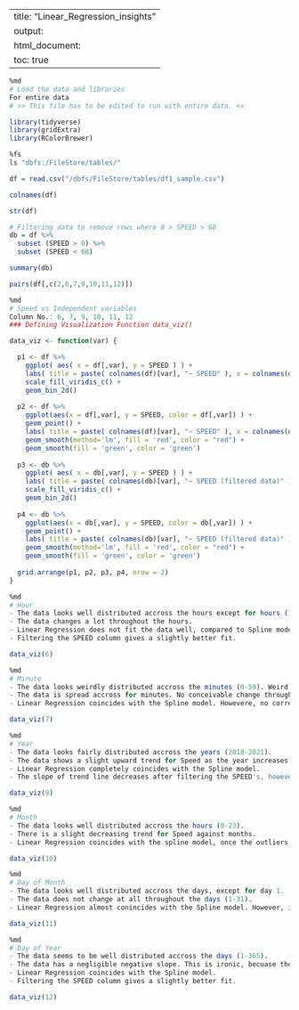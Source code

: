 
---
title: "Linear_Regression_insights"
output:
  html_document:
    toc: true
---


```r
%md
# Load the data and libraries
For entire data
# >> This file has to be edited to run with entire data. <<
```


```r
library(tidyverse)
library(gridExtra)
library(RColorBrewer)
```


```r
%fs
ls "dbfs:/FileStore/tables/"
```


```r
df = read.csv("/dbfs/FileStore/tables/df1_sample.csv")
```


```r
colnames(df)
```


```r
str(df)
```


```r
# Filtering data to remove rows where 0 > SPEED > 68
db = df %>%
  subset (SPEED > 0) %>%
  subset (SPEED < 68)
```


```r
summary(db)
```


```r
pairs(df[,c(2,6,7,9,10,11,12)])
```


```r
%md
# Speed vs Independent variables
Column No.: 6, 7, 9, 10, 11, 12
### Defining Visualization Function data_viz()
```


```r
data_viz <- function(var) {

  p1 <- df %>%
    ggplot( aes( x = df[,var], y = SPEED ) ) +
    labs( title = paste( colnames(df)[var], "~ SPEED" ), x = colnames(df)[var], y = "Average Traffic Speed" ) +
    scale_fill_viridis_c() +
    geom_bin_2d()
  
  p2 <- df %>%
    ggplot(aes(x = df[,var], y = SPEED, color = df[,var]) ) +
    geom_point() +
    labs( title = paste( colnames(df)[var], "~ SPEED" ), x = colnames(df)[var], y = "Average Traffic Speed" ) +
    geom_smooth(method='lm', fill = 'red', color = "red") +
    geom_smooth(fill = 'green', color = 'green')
  
  p3 <- db %>%
    ggplot( aes( x = db[,var], y = SPEED ) ) +
    labs( title = paste( colnames(db)[var], "~ SPEED (filtered data)" ), x = colnames(db)[var], y = "Average Traffic Speed" ) +
    scale_fill_viridis_c() +
    geom_bin_2d()
  
  p4 <- db %>%
    ggplot(aes(x = db[,var], y = SPEED, color = db[,var]) ) +
    geom_point() +
    labs( title = paste( colnames(db)[var], "~ SPEED (filtered data)" ), x = colnames(db)[var], y = "Average Traffic Speed" ) +
    geom_smooth(method='lm', fill = 'red', color = "red") +
    geom_smooth(fill = 'green', color = 'green')
  
  grid.arrange(p1, p2, p3, p4, nrow = 2)
}
```


```r
%md
# Hour
- The data looks well distributed accross the hours except for hours (13-18).
- The data changes a lot throughout the hours.
- Linear Regression does not fit the data well, compared to Spline model.
- Filtering the SPEED column gives a slightly better fit.
```


```r
data_viz(6)
```


```r
%md
# Minute
- The data looks weirdly distributed accross the minutes (0-59). Weird banding gaps among the distribution.
- The data is spread accross for minutes. No conceivable change through the minutes (obviously).
- Linear Regression coincides with the Spline model. Howevere, no correlation is observed.
```


```r
data_viz(7)
```


```r
%md
# Year
- The data looks fairly distributed accross the years (2018-2021).
- The data shows a slight upward trend for Speed as the year increases from 2018 to 2021.
- Linear Regression completely coincides with the Spline model.
- The slope of trend line decreases after filtering the SPEED's, however it still is significant.
```


```r
data_viz(9)
```


```r
%md
# Month
- The data looks well distributed accross the hours (0-23).
- There is a slight decreasing trend for Speed against months.
- Linear Regression coincides with the spline model, once the outliers are removed. However, it shows only negligible correlation.
```


```r
data_viz(10)
```


```r
%md
# Day of Month
- The data looks well distributed accross the days, except for day 1.
- The data does not change at all throughout the days (1-31).
- Linear Regression almost conincides with the Spline model. However, it shows very low correlation.
```


```r
data_viz(11)
```


```r
%md
# Day of Year
- The data seems to be well distributed accross the days (1-365).
- The data has a negligible negative slope. This is ironic, becuase the Speed appears to be increasing throughout the years, while it seems to be decreasing within a year.
- Linear Regression coincides with the Spline model.
- Filtering the SPEED column gives a slightly better fit.
```


```r
data_viz(12)
```

